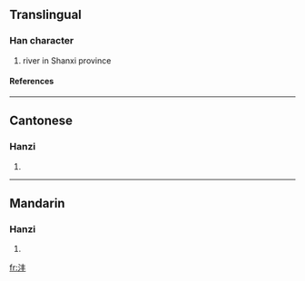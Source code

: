 {{see|灃}}

==Translingual==
===Han character===
{{Han char|rn=85|rad=水|as=04|sn=7|four=|canj=水手十 (EQJ)}}
# river in Shanxi province
====References====
{{Han ref|kx=0612.121|hdz=31557.070|uh=6CA3|ud=27811}}

----
==Cantonese==
===Hanzi===
{{yue-hanzi|jyut=|y=fung1}}
# {{defn|Cantonese}}

----
==Mandarin==
===Hanzi===
{{cmn-hanzi|tra=灃|pin=[[fēng]] (feng1)|wg=feng<sup>1</sup>}}
# {{defn|Mandarin}}

[[fr:沣]]